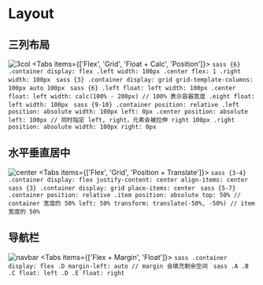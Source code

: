
# Layout
## 三列布局
![3col](public/img/css/layout/3col.png)
<Tabs items={['Flex', 'Grid', 'Float + Calc', 'Position']}>
    <Tab>
    ```sass {6}
    .container
        display: flex
    .left
        width: 100px
    .center
        flex: 1
    .right
        width: 100px
    ```
    </Tab>
    <Tab>
    ```sass {3}
    .container
        display: grid
        grid-template-columns: 100px auto 100px
    ```
    </Tab>
    <Tab>
    ```sass {6}
    .left
        float: left
        width: 100px
    .center
        float: left
        width: calc(100% - 200px) // 100% 表示容器宽度
    .eight
        float: left
        width: 100px
    ```
    </Tab>
    <Tab>
    ```sass {9-10}
    .container
        position: relative
    .left
        position: absolute
        width: 100px
        left: 0px
    .center
        position: absolute
        left: 100px // 同时指定 left, right，元素会被拉伸
        right 100px
    .right
        position: absolute
        width: 100px
        right: 0px
    ```
    </Tab>
</Tabs>
## 水平垂直居中
![center](public/img/css/layout/center.png)
<Tabs items={['Flex', 'Grid', 'Position + Translate']}>
    <Tab>
    ```sass {3-4}
    .container
        display: flex
        justify-content: center
        align-items: center
    ```
    </Tab>
    <Tab>
    ```sass {3}
    .container
        display: grid
        place-items: center
    ```
    </Tab>
    <Tab>
    ```sass {5-7}
    .container
        position: relative
    .item
        position: absolute
        top: 50% // container 宽度的 50%
        left: 50%
        transform: translate(-50%, -50%) // item 宽度的 50%
    ```
    </Tab>
</Tabs>
## 导航栏
![navbar](public/img/css/layout/navbar.png)
<Tabs items={['Flex + Margin', 'Float']}>
    <Tab>
    ```sass
    .container
        display: flex
    .D
        margin-left: auto // margin 会填充剩余空间
    ```
    </Tab>
    <Tab>
    ```sass
    .A .B .C
        float: left
    .D .E
        float: right
    ```
    </Tab>
</Tabs>